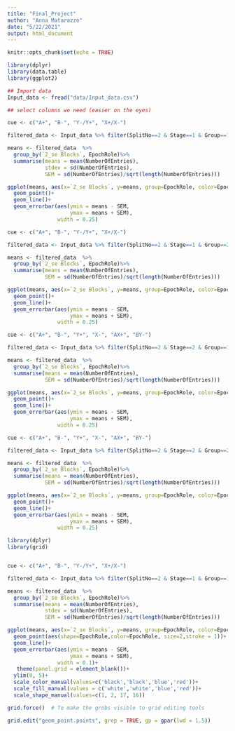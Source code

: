 ```yaml
---
title: "Final_Project"
author: "Anna Matarazzo"
date: "5/22/2021"
output: html_document
---
```


```r
knitr::opts_chunk$set(echo = TRUE)
```


```r
library(dplyr)
library(data.table)
library(ggplot2)

## Import data
Input_data <- fread("data/Input_data.csv")

## select columns we need (easier on the eyes)

cue <- c("A+", "B-", "Y-/Y+", "X+/X-")

filtered_data <- Input_data %>% filter(SplitNo==2 & Stage==1 & Group==1 & EpochRole%in%cue) %>% select(Group,Rat,Stage,EpochRole,SplitNo,NumberOfEntries,`2_se Blocks`)

means <- filtered_data  %>%
  group_by(`2_se Blocks`, EpochRole)%>%
  summarise(means = mean(NumberOfEntries),
            stdev = sd(NumberOfEntries),
            SEM = sd(NumberOfEntries)/sqrt(length(NumberOfEntries)))

ggplot(means, aes(x=`2_se Blocks`, y=means, group=EpochRole, color=EpochRole))+
  geom_point()+
  geom_line()+
  geom_errorbar(aes(ymin = means - SEM,
                    ymax = means + SEM),
                width = 0.25)

```





```r

cue <- c("A+", "B-", "Y-/Y+", "X+/X-")

filtered_data <- Input_data %>% filter(SplitNo==2 & Stage==1 & Group==2 & EpochRole%in%cue) %>% select(Group,Rat,Stage,EpochRole,SplitNo,NumberOfEntries,`2_se Blocks`)

means <- filtered_data  %>%
  group_by(`2_se Blocks`, EpochRole)%>%
  summarise(means = mean(NumberOfEntries),
            SEM = sd(NumberOfEntries)/sqrt(length(NumberOfEntries)))

ggplot(means, aes(x=`2_se Blocks`, y=means, group=EpochRole, color=EpochRole))+
  geom_point()+
  geom_line()+
  geom_errorbar(aes(ymin = means - SEM,
                    ymax = means + SEM),
                width = 0.25)

```




```r
cue <- c("A+", "B-", "Y+", "X-", "AX+", "BY-")

filtered_data <- Input_data %>% filter(SplitNo==2 & Stage==2 & Group==1 & EpochRole%in%cue) %>% select(Group,Rat,Stage,EpochRole,SplitNo,NumberOfEntries,`2_se Blocks`)

means <- filtered_data  %>%
  group_by(`2_se Blocks`, EpochRole)%>%
  summarise(means = mean(NumberOfEntries),
            SEM = sd(NumberOfEntries)/sqrt(length(NumberOfEntries)))

ggplot(means, aes(x=`2_se Blocks`, y=means, group=EpochRole, color=EpochRole))+
  geom_point()+
  geom_line()+
  geom_errorbar(aes(ymin = means - SEM,
                    ymax = means + SEM),
                width = 0.25)
```




```r
cue <- c("A+", "B-", "Y+", "X-", "AX+", "BY-")

filtered_data <- Input_data %>% filter(SplitNo==2 & Stage==2 & Group==2 & EpochRole%in%cue) %>% select(Group,Rat,Stage,EpochRole,SplitNo,NumberOfEntries,`2_se Blocks`)

means <- filtered_data  %>%
  group_by(`2_se Blocks`, EpochRole)%>%
  summarise(means = mean(NumberOfEntries),
            SEM = sd(NumberOfEntries)/sqrt(length(NumberOfEntries)))

ggplot(means, aes(x=`2_se Blocks`, y=means, group=EpochRole, color=EpochRole))+
  geom_point()+
  geom_line()+
  geom_errorbar(aes(ymin = means - SEM,
                    ymax = means + SEM),
                width = 0.25)
```




```r

library(dplyr)
library(grid)


cue <- c("A+", "B-", "Y-/Y+", "X+/X-")

filtered_data <- Input_data %>% filter(SplitNo==2 & Stage==1 & Group==1 & EpochRole%in%cue) %>% select(Group,Rat,Stage,EpochRole,SplitNo,NumberOfEntries,`2_se Blocks`)

means <- filtered_data  %>%
  group_by(`2_se Blocks`, EpochRole)%>%
  summarise(means = mean(NumberOfEntries),
            stdev = sd(NumberOfEntries),
            SEM = sd(NumberOfEntries)/sqrt(length(NumberOfEntries)))

ggplot(means, aes(x=`2_se Blocks`, y=means, group=EpochRole, color=EpochRole))+
  geom_point(aes(shape=EpochRole,color=EpochRole, size=2,stroke = 1))+
  geom_line()+
  geom_errorbar(aes(ymin = means - SEM,
                    ymax = means + SEM),
                width = 0.1)+
   theme(panel.grid = element_blank())+
  ylim(0, 5)+
  scale_color_manual(values=c('black','black','blue','red'))+
  scale_fill_manual(values = c('white','white','blue','red'))+
  scale_shape_manual(values=c(1, 2, 17, 16))

grid.force()  # To make the grobs visible to grid editing tools

grid.edit("geom_point.points", grep = TRUE, gp = gpar(lwd = 1.5))


```







```r

```







```r

```






```r

```







```r

```








```r

```




